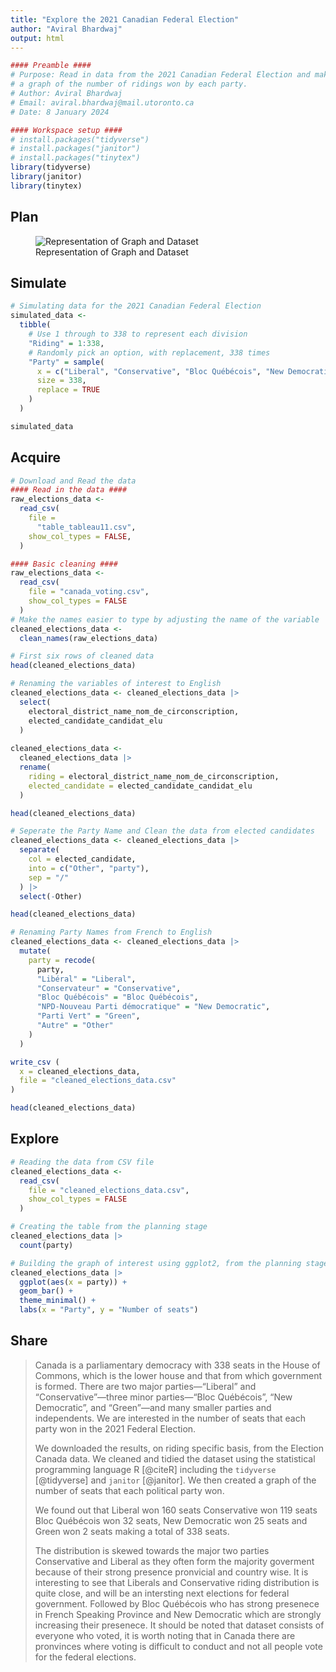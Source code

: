 ```yaml
---
title: "Explore the 2021 Canadian Federal Election"
author: "Aviral Bhardwaj"
output: html
---
```

``` r
#### Preamble ####
# Purpose: Read in data from the 2021 Canadian Federal Election and make
# a graph of the number of ridings won by each party.
# Author: Aviral Bhardwaj
# Email: aviral.bhardwaj@mail.utoronto.ca
# Date: 8 January 2024
```

```r
#### Workspace setup ####
# install.packages("tidyverse")
# install.packages("janitor")
# install.packages("tinytex")
library(tidyverse)
library(janitor)
library(tinytex)
```
## Plan
![Representation of Graph and Dataset](plan.jpeg)


## Simulate

``` r
# Simulating data for the 2021 Canadian Federal Election
simulated_data <-
  tibble(
    # Use 1 through to 338 to represent each division
    "Riding" = 1:338,
    # Randomly pick an option, with replacement, 338 times
    "Party" = sample(
      x = c("Liberal", "Conservative", "Bloc Québécois", "New Democratic", "Green", "Other"),
      size = 338,
      replace = TRUE
    )
  )

simulated_data
```

## Acquire

```r
# Download and Read the data 
#### Read in the data ####
raw_elections_data <-
  read_csv(
    file = 
      "table_tableau11.csv",
    show_col_types = FALSE,
  )

```

```r
#### Basic cleaning ####
raw_elections_data <-
  read_csv(
    file = "canada_voting.csv",
    show_col_types = FALSE
  )
# Make the names easier to type by adjusting the name of the variable
cleaned_elections_data <-
  clean_names(raw_elections_data)

# First six rows of cleaned data
head(cleaned_elections_data)
```

```r
# Renaming the variables of interest to English
cleaned_elections_data <- cleaned_elections_data |>
  select(
    electoral_district_name_nom_de_circonscription,
    elected_candidate_candidat_elu
  )
  
cleaned_elections_data <-
  cleaned_elections_data |>
  rename(
    riding = electoral_district_name_nom_de_circonscription,
    elected_candidate = elected_candidate_candidat_elu
  )

head(cleaned_elections_data)
```

```r
# Seperate the Party Name and Clean the data from elected candidates
cleaned_elections_data <- cleaned_elections_data |>
  separate(
    col = elected_candidate,
    into = c("Other", "party"),
    sep = "/"
  ) |>
  select(-Other)

head(cleaned_elections_data)
```

```r
# Renaming Party Names from French to English
cleaned_elections_data <- cleaned_elections_data |>
  mutate(
    party = recode(
      party,
      "Libéral" = "Liberal",
      "Conservateur" = "Conservative",
      "Bloc Québécois" = "Bloc Québécois",
      "NPD-Nouveau Parti démocratique" = "New Democratic",
      "Parti Vert" = "Green",
      "Autre" = "Other"
    )
  )

write_csv (
  x = cleaned_elections_data,
  file = "cleaned_elections_data.csv"
)

head(cleaned_elections_data)
```

## Explore
```r
# Reading the data from CSV file
cleaned_elections_data <-
  read_csv(
    file = "cleaned_elections_data.csv",
    show_col_types = FALSE
  )
```

```r
# Creating the table from the planning stage
cleaned_elections_data |>
  count(party)
```

```r
# Building the graph of interest using ggplot2, from the planning stage
cleaned_elections_data |>
  ggplot(aes(x = party)) +
  geom_bar() +
  theme_minimal() +
  labs(x = "Party", y = "Number of seats")
```
## Share


> Canada is a parliamentary democracy with 338 seats in the House of Commons, which is the lower house and that from which government is formed. There are two major parties—“Liberal” and “Conservative”—three minor parties—“Bloc Québécois”, “New Democratic”, and “Green”—and many smaller parties and independents. We are interested in the number of seats that each party won in the 2021 Federal Election.
>
> We downloaded the results, on riding specific basis, from the Election Canada data. We cleaned and tidied the dataset using the statistical programming language R [@citeR] including the `tidyverse` [@tidyverse] and `janitor` [@janitor]. We then created a graph of the number of seats that each political party won.
>
> We found out that Liberal won 160 seats Conservative won 119 seats Bloc Québécois won 32 seats, New Democratic won 25 seats and Green won 2 seats making a total of 338 seats.
>
> The distribution is skewed towards the major two parties Conservative and Liberal as they often form the majority goverment because of their strong presence pronvicial and country wise. It is interesting to see that Liberals and Conservative riding distribution is quite close, and will be an intersting next elections for federal government. Followed by Bloc Québécois  who has strong presenece in French Speaking Province and New Democratic which are strongly increasing their presenece. It should be noted that dataset consists of everyone who voted, it is worth noting that in Canada there are pronvinces where voting is difficult to conduct and not all people vote for the federal elections.


